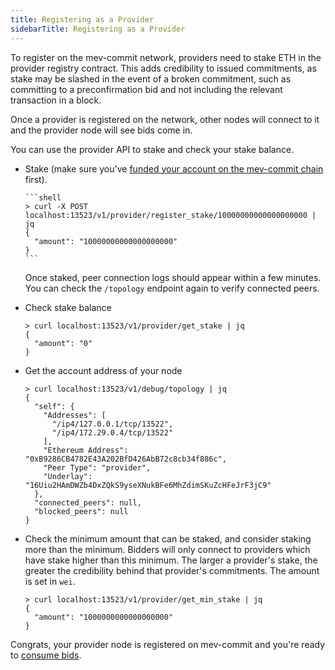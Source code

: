 ```yaml
---
title: Registering as a Provider
sidebarTitle: Registering as a Provider
---
```


To register on the mev-commit network, providers need to stake ETH in the provider registry contract. This adds credibility to issued commitments, as stake may be slashed in the event of a broken commitment, such as committing to a preconfirmation bid and not including the relevant transaction in a block.

Once a provider is registered on the network, other nodes will connect to it and the provider node will see bids come in.

You can use the provider API to stake and check your stake balance.

- Stake (make sure you've [funded your account on the mev-commit chain](/get-started/faucet) first).

      ```shell
      > curl -X POST localhost:13523/v1/provider/register_stake/10000000000000000000 | jq
      {
        "amount": "10000000000000000000"
      }
      ```

  Once staked, peer connection logs should appear within a few minutes. You can check the `/topology` endpoint again to verify connected peers.

- Check stake balance

  ```shell
  > curl localhost:13523/v1/provider/get_stake | jq
  {
    "amount": "0"
  }
  ```

- Get the account address of your node

  ```shell
  > curl localhost:13523/v1/debug/topology | jq
  {
    "self": {
      "Addresses": [
        "/ip4/127.0.0.1/tcp/13522",
        "/ip4/172.29.0.4/tcp/13522"
      ],
      "Ethereum Address": "0xB9286CB4782E43A202BfD426AbB72c8cb34f886c",
      "Peer Type": "provider",
      "Underlay": "16Uiu2HAmDWZb4DxZQkS9yseXNukBFe6MhZdimSKuZcHFeJrF3jC9"
    },
    "connected_peers": null,
    "blocked_peers": null
  }
  ```

- Check the minimum amount that can be staked, and consider staking more than the minimum. Bidders will only connect to providers which have stake higher than this minimum. The larger a provider's stake, the greater the credibility behind that provider's commitments. The amount is set in `wei`.

  ```shell
  > curl localhost:13523/v1/provider/get_min_stake | jq
  {
    "amount": "1000000000000000000"
  }
  ```

Congrats, your provider node is registered on mev-commit and you're ready to [consume bids](/get-started/providers/consuming-bids).
